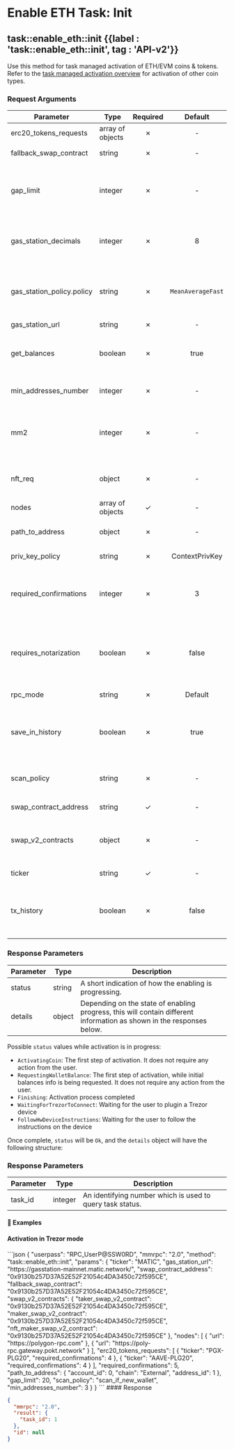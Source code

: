 
# Enable ETH Task: Init

## task::enable\_eth::init {{label : 'task::enable_eth::init', tag : 'API-v2'}}

Use this method for task managed activation of ETH/EVM coins & tokens. Refer to the [task managed activation overview](/komodo-defi-framework/api/v20/coin_activation/task_managed/) for activation of other coin types.

### Request Arguments

| Parameter                   | Type             | Required |      Default      | Description                                                                                                                                                                                                                                       |
| --------------------------- | ---------------- | :------: | :---------------: | ------------------------------------------------------------------------------------------------------------------------------------------------------------------------------------------------------------------------------------------------- |
| erc20\_tokens\_requests     | array of objects |     ✗    |         -         | A list of standard [TokensRequest](/komodo-defi-framework/api/common_structures/activation/#tokens-request) objects.                                                                                                                              |
| fallback\_swap\_contract    | string           |     ✗    |         -         | Address of backup etomic swap smart contract.                                                                                                                                                                                                     |
| gap\_limit                  | integer          |     ✗    |         -         | HD wallets only. The max number of empty addresses in a row. If transactions were sent to an address outside the gap\_limit, they will not be identified when scanning.                                                                           |
| gas\_station\_decimals      | integer          |     ✗    |         8         | For ETH/ERC20 and other gas model chains. Defines the decimals used to denominate the gas station response to gwei units.                                                                                                                         |
| gas\_station\_policy.policy | string           |     ✗    | `MeanAverageFast` | For ETH/ERC20 and other gas model chains. Defines the method of gas price calculation from the station response. Value can be [GasStationPolicyEnum](/komodo-defi-framework/api/common_structures/enums/#gas-station-policy-enum).                |
| gas\_station\_url           | string           |     ✗    |         -         | A url for gas station api.                                                                                                                                                                                                                        |
| get\_balances               | boolean          |     ✗    |        true       | If false, coin and token balances will not be returned in the response, and the response will be returned more quickly.                                                                                                                           |
| min\_addresses\_number      | integer          |     ✗    |         -         | HD wallets only. How many additional addresses to generate at a minimum.                                                                                                                                                                          |
| mm2                         | integer          |     ✗    |         -         | Required if not set in coins file. Informs the Komodo DeFi Framework API whether or not the coin is expected to function. Accepted values are 0 or 1.                                                                                             |
| nft\_req                    | object           |     ✗    |         -         | Non-HD only. Encapsulates the request parameters for NFT activation, including NFT provider configuration.                                                                                                                                        |
| nodes                       | array of objects |     ✓    |         -         | A list of standard [CoinNode](/komodo-defi-framework/api/common_structures/activation/#coin-node) objects.                                                                                                                                        |
| path\_to\_address           | object           |     ✗    |         -         | HD wallets only. A standard [AddressDerivationPath](/komodo-defi-framework/api/common_structures/wallet/#address-derivation-path) object.                                                                                                         |
| priv\_key\_policy           | string           |     ✗    |   ContextPrivKey  | Value can be [PrivKeyActivationPolicyEnum](/komodo-defi-framework/api/common_structures/enums/#priv-key-activation-policy-enum).                                                                                                                  |
| required\_confirmations     | integer          |     ✗    |         3         | When the platform coin is involved, the number of confirmations for the Komodo DeFi Framework API to wait during the transaction steps of an atomic swap.                                                                                         |
| requires\_notarization      | boolean          |     ✗    |       false       | If true, coins protected by [Komodo Platform's dPoW security](https://satindergrewal.medium.com/delayed-proof-of-work-explained-9a74250dbb86) will wait for a notarization before progressing to the next atomic swap transactions step.          |
| rpc\_mode                   | string           |     ✗    |      Default      | Value can be [EthRpcModeEnum](/komodo-defi-framework/api/common_structures/enums/#eth-rpc-mode-enum).                                                                                                                                             |
| save\_in\_history           | boolean          |     ✗    |        true       | If true the Komodo DeFi Framework API will preload transaction history as a background process. Must be set to true to use the [my\_tx\_history](/komodo-defi-framework/api/legacy/my_tx_history/#my-tx-history) method.                          |
| scan\_policy                | string           |     ✗    |         -         | HD wallets only. Whether or not to scan for new addresses. See [ScanPolicyEnum](/komodo-defi-framework/api/common_structures/enums/#scan-policy-enum).                                                                                            |
| swap\_contract\_address     | string           |     ✓    |         -         | Address of etomic swap smart contract.                                                                                                                                                                                                            |
| swap\_v2\_contracts         | object           |     ✗    |         -         | Must be provided if "use\_trading\_proto\_v2" is true in [your configuration](/komodo-defi-framework/setup/configure-mm2-json/). A standard [SwapV2Contracts](/komodo-defi-framework/api/common_structures/activation/#swap-v2-contracts) object. |
| ticker                      | string           |     ✓    |         -         | Ticker of the EVM platform coin you want to enable.                                                                                                                                                                                               |
| tx\_history                 | boolean          |     ✗    |       false       | If true the Komodo DeFi Framework API will preload transaction history as a background process. Must be set to true to use the [my\_tx\_history](/komodo-defi-framework/api/legacy/my_tx_history/#my-tx-history) method.                          |

### Response Parameters

| Parameter | Type   | Description                                                                                                           |
| --------- | ------ | --------------------------------------------------------------------------------------------------------------------- |
| status    | string | A short indication of how the enabling is progressing.                                                                |
| details   | object | Depending on the state of enabling progress, this will contain different information as shown in the responses below. |

Possible `status` values while activation is in progress:

*   `ActivatingCoin`: The first step of activation. It does not require any action from the user.
*   `RequestingWalletBalance`: The first step of activation, while initial balances info is being requested. It does not require any action from the user.
*   `Finishing`: Activation process completed
*   `WaitingForTrezorToConnect`: Waiting for the user to plugin a Trezor device
*   `FollowHwDeviceInstructions`: Waiting for the user to follow the instructions on the device

Once complete, `status`  will be `Ok`, and the `details` object will have the following structure:

### Response Parameters

| Parameter | Type    | Description                                               |
| --------- | ------- | --------------------------------------------------------- |
| task\_id  | integer | An identifying number which is used to query task status. |

#### 📌 Examples

#### Activation in Trezor mode

<CodeGroup title="ETH/EVM Activation (Trezor mode)" tag="POST" label="task::enable_eth::init" mm2MethodDecorate="true">
  ```json
  {
    "userpass": "RPC_UserP@SSW0RD",
    "mmrpc": "2.0",
    "method": "task::enable_eth::init",
    "params": {
      "ticker": "MATIC",
      "gas_station_url": "https://gasstation-mainnet.matic.network/",
      "swap_contract_address": "0x9130b257D37A52E52F21054c4DA3450c72f595CE",
      "fallback_swap_contract": "0x9130b257D37A52E52F21054c4DA3450c72f595CE",
      "swap_v2_contracts": {
        "taker_swap_v2_contract": "0x9130b257D37A52E52F21054c4DA3450c72f595CE",
        "maker_swap_v2_contract": "0x9130b257D37A52E52F21054c4DA3450c72f595CE",
        "nft_maker_swap_v2_contract": "0x9130b257D37A52E52F21054c4DA3450c72f595CE"
      },
      "nodes": [
        {
          "url": "https://polygon-rpc.com"
        },
        {
          "url": "https://poly-rpc.gateway.pokt.network"
        }
      ],
      "erc20_tokens_requests": [
        {
          "ticker": "PGX-PLG20",
          "required_confirmations": 4
        },
        {
          "ticker": "AAVE-PLG20",
          "required_confirmations": 4
        }
      ],
      "required_confirmations": 5,
      "path_to_address": {
        "account_id": 0,
        "chain": "External",
        "address_id": 1
      },
      "gap_limit": 20,
      "scan_policy": "scan_if_new_wallet",
      "min_addresses_number": 3
    }
  }
  ```
</CodeGroup>

<CollapsibleSection expandedText="Hide Response" collapsedText="Show Response">
  #### Response

  ```json
  {
    "mmrpc": "2.0",
    "result": {
      "task_id": 1
    },
    "id": null
  }
  ```
</CollapsibleSection>
